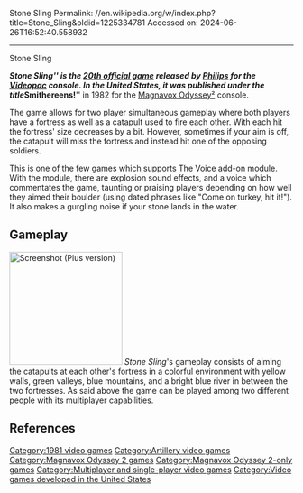 Stone Sling
Permalink: //en.wikipedia.org/w/index.php?title=Stone_Sling&oldid=1225334781
Accessed on: 2024-06-26T16:52:40.558932



------
Stone Sling
{{Short description|1981 video game}}
{{Infobox video game
|title = Stone Sling (Europe)<br/>Smithereens! (US)
|image = Stone Sling Coverart.png
|developer = [[Philips]]
|publisher = [[Philips]] / [[Magnavox]]
|designer = Robert L. Cheezem<ref name="giantlist">{{cite web|last1=Hague|first1=James|title=The Giant List of Classic Game Programmers|url=http://dadgum.com/giantlist/}}</ref>
|engine =
|released = {{vgrelease|EU|1981<ref>{{cite web|title=Stone Sling|url=http://www.the-nextlevel.com/odyssey2/db/game.php?gameid=112|website=The Odyssey2 Homepage!}}</ref>}}{{vgrelease|NA|1982<ref>{{cite web|title=Smithereens!|url=http://www.the-nextlevel.com/odyssey2/db/game.php?gameid=43|website=The Odyssey2 Homepage!}}</ref>}}
|genre = [[Artillery game]]
|modes = [[Single-player video game|Single-player]], [[Multi player]]
|platforms = [[Philips]] [[Videopac]] (Europe)<br>[[Magnavox Odyssey²]] ([[United States|US]])
}}

'''''Stone Sling''''' is the [[List of Videopac games|20th official game]] released by [[Philips]] for the [[Magnavox Odyssey²|Videopac]] console. In the United States, it was published under the title '''''Smithereens!''''' in 1982 for the [[Magnavox Odyssey²]] console.

The game allows for two player simultaneous gameplay where both players have a fortress as well as a catapult used to fire each other. With each hit the fortress' size decreases by a bit. However, sometimes if your aim is off, the catapult will miss the fortress and instead hit one of the opposing soldiers.

This is one of the few games which supports The Voice add-on module. With the module, there are explosion sound effects, and a voice which commentates the game, taunting or praising players depending on how well they aimed their boulder (using dated phrases like "Come on turkey, hit it!"). It also makes a gurgling noise if your stone lands in the water.

==Gameplay==
[[Image:Stonesling2.jpg|thumb|left|200px|Screenshot (Plus version)]]
''Stone Sling'''s gameplay consists of aiming the catapults at each other's fortress in a colorful environment with yellow walls, green valleys, blue mountains, and a bright blue river in between the two fortresses. As said above the game can be played among two different people with its multiplayer capabilities.

==References==
{{Reflist}}

[[Category:1981 video games]]
[[Category:Artillery video games]]
[[Category:Magnavox Odyssey 2 games]]
[[Category:Magnavox Odyssey 2-only games]]
[[Category:Multiplayer and single-player video games]]
[[Category:Video games developed in the United States]]


{{artillery-videogame-stub}}